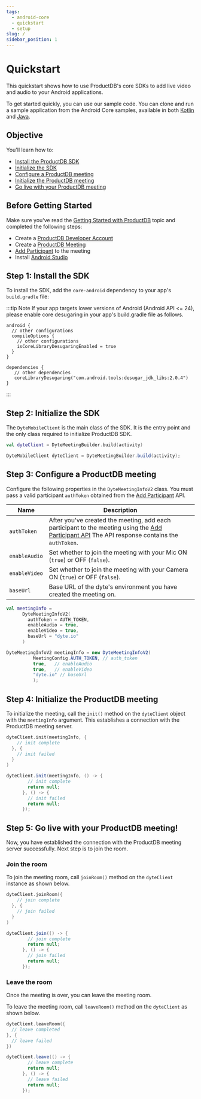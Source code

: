 ```yaml
---
tags:
  - android-core
  - quickstart
  - setup
slug: /
sidebar_position: 1
---
```



# Quickstart

This quickstart shows how to use ProductDB's core SDKs to add live video and audio to
your Android applications.

To get started quickly, you can use our sample code. You can clone and run a sample application from the Android Core samples, 
available in both [Kotlin](https://github.com/dyte-io/android-samples/tree/main/samples/android-core-sample-kotlin) and [Java](https://github.com/dyte-io/android-samples/tree/main/samples/android-core-sample-java).

## Objective

You'll learn how to:

- [Install the ProductDB SDK](#step-1-install-the-sdk)
- [Initialize the SDK](#step-2-initialize-the-sdk)
- [Configure a ProductDB meeting](#step-3-configure-a-dyte-meeting)
- [Initialize the ProductDB meeting](#step-4-initialize-the-dyte-meeting)
- [Go live with your ProductDB meeting](#step-5-go-live-with-your-dyte-meeting)

## Before Getting Started

Make sure you've read the [Getting Started with ProductDB](/getting-started) topic and completed the following steps:

- Create a [ProductDB Developer Account](https://dev.dyte.io/)
- Create a [ProductDB Meeting](/api/?v=v2#/operations/create_meeting)
- [Add Participant](/api/?v=v2#/operations/add_participant) to the meeting
- Install [Android Studio](https://developer.android.com/studio)

## Step 1: Install the SDK

To install the SDK, add the `core-android` dependency to your app's `build.gradle` file:

<MavenLatestInstallation pkg="core-android" />

:::tip Note
If your app targets lower versions of Android (Android API \<= 24), please enable core desugaring in your app's build.gradle file as follows.

```
android {
  // other configurations
  compileOptions {
    // other configurations
    isCoreLibraryDesugaringEnabled = true
  }
}

dependencies {
   // other dependencies
   coreLibraryDesugaring("com.android.tools:desugar_jdk_libs:2.0.4")
}
```

:::

## Step 2: Initialize the SDK

The `DyteMobileClient` is the main class of the SDK. It is the entry point and
the only class required to initialize ProductDB SDK.

<Tabs groupId="android-core-quickstart">
  <TabItem value="kotlin" label="Kotlin" default>

```kotlin
val dyteClient = DyteMeetingBuilder.build(activity)
```

  </TabItem>

  <TabItem value="java" label="Java">

```java
DyteMobileClient dyteClient = DyteMeetingBuilder.build(activity);
```

  </TabItem>
</Tabs>

## Step 3: Configure a ProductDB meeting

Configure the following properties in the `DyteMeetingInfoV2` class. You must pass a valid participant `authToken` obtained from 
the [Add Participant](/api/?v=v2#/operations/add_participant) API.

| Name          | Description |
|---------------|----------------------------------------------------------------------------------------|
| `authToken`   | After you've created the meeting, add each participant to the meeting using the [Add Participant API](/api?v=v2#/operations/add_participant) The API response contains the `authToken`. |
| `enableAudio` | Set whether to join the meeting with your Mic ON (`true`) or OFF (`false`). |
| `enableVideo` | Set whether to join the meeting with your Camera ON (`true`) or OFF (`false`).|
| `baseUrl`     | Base URL of the dyte's environment you have created the meeting on.|

<Tabs groupId="android-core-quickstart">
  <TabItem value="kotlin" label="Kotlin" default>

```kotlin
val meetingInfo =
      DyteMeetingInfoV2(
        authToken = AUTH_TOKEN,
        enableAudio = true,
        enableVideo = true,
        baseUrl = "dyte.io"
      )
```

  </TabItem>

  <TabItem value="java" label="Java">

```java
DyteMeetingInfoV2 meetingInfo = new DyteMeetingInfoV2(
          MeetingConfig.AUTH_TOKEN, // auth_token
          true,   // enableAudio
          true,   // enableVideo
          "dyte.io" // baseUrl
          );
```

  </TabItem>
</Tabs>

## Step 4: Initialize the ProductDB meeting

To initialize the meeting, call the `init()` method on the `dyteClient` object with the `meetingInfo` argument. This establishes 
a connection with the ProductDB meeting server.

<Tabs groupId="android-core-quickstart">
  <TabItem value="kotlin" label="Kotlin" default>

```kotlin
dyteClient.init(meetingInfo, {
    // init complete
  }, {
    // init failed
  }
)
```

  </TabItem>
  
  <TabItem value="java" label="Java">

```java
dyteClient.init(meetingInfo, () -> {
        // init complete
        return null;
      }, () -> {
        // init failed
        return null;
      });
```

  </TabItem>
</Tabs>

## Step 5: Go live with your ProductDB meeting!

Now, you have established the connection with the ProductDB meeting server successfully. Next step is to join the room.

### Join the room

To join the meeting room, call `joinRoom()` method on the `dyteClient` instance as shown below.

<Tabs groupId="android-core-quickstart">
  <TabItem value="kotlin" label="Kotlin" default>

```kotlin
dyteClient.joinRoom({
    // join complete
  }, {
    // join failed
  }
)
```

  </TabItem>

  <TabItem value="java" label="Java">

```java
dyteClient.join(() -> {
        // join complete
        return null;
      }, () -> {
        // join failed
        return null;
      });
```

  </TabItem>
</Tabs>

### Leave the room

Once the meeting is over, you can leave the meeting room.

To leave the meeting room, call `leaveRoom()` method on the `dyteClient` as shown below.

<Tabs groupId="android-core-quickstart">
  <TabItem value="kotlin" label="Kotlin" default>

```kotlin
dyteClient.leaveRoom({
  // leave completed
}, {
  // leave failed
})
```

  </TabItem>
  <TabItem value="java" label="Java">

```java
dyteClient.leave(() -> {
        // leave complete
        return null;
      }, () -> {
        // leave failed
        return null;
      });
```

  </TabItem>
</Tabs>

<head>
  <title>Android Core Quickstart</title>
  <meta
    name="description"
    content="Explore ProductDB's Android Core documentation, focusing on core functionalities for building rich video chat applications on Android."
  />
</head>